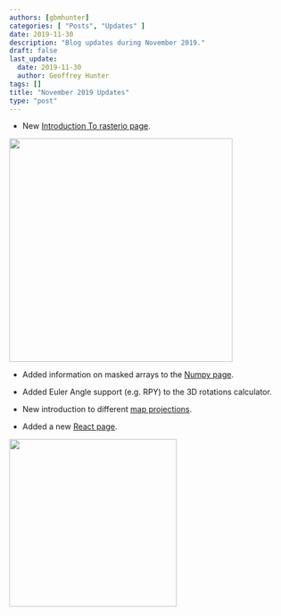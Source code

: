 ```yaml
---
authors: [gbmhunter]
categories: [ "Posts", "Updates" ]
date: 2019-11-30
description: "Blog updates during November 2019."
draft: false
last_update:
  date: 2019-11-30
  author: Geoffrey Hunter
tags: []
title: "November 2019 Updates"
type: "post"
---
```



* New [Introduction To rasterio page](/space/rasterio).


<Image src={img_raster_io_example} width="400px"></Image>

* Added information on masked arrays to the [Numpy page](/programming/languages/python/numpy).

* Added Euler Angle support (e.g. RPY) to the 3D rotations calculator.

* New introduction to different [map projections](/space/map-projections).

* Added a new [React page](/programming/website-design/user-interface-libraries/react).


<Image src={img_react_logo} width="300px"></Image>
